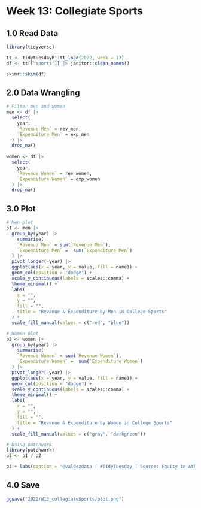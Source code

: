 # Week 13: Collegiate Sports

## 1.0 Read Data

```r
library(tidyverse)

tt <- tidytuesdayR::tt_load(2022, week = 13)
df <- tt[["sports"]] |> janitor::clean_names()

skimr::skim(df)
```

## 2.0 Data Wrangling

```r
# Filter men and women
men <- df |> 
  select(
    year,
    `Revenue Men` = rev_men,
    `Expenditure Men` = exp_men
  ) |> 
  drop_na()
  
women <- df |> 
  select(
    year,
    `Revenue Women` = rev_women,
    `Expenditure Women` = exp_women
  ) |> 
  drop_na()
```

## 3.0 Plot

```r
# Men plot
p1 <- men |> 
  group_by(year) |> 
    summarise(
    `Revenue Men` = sum(`Revenue Men`),
    `Expenditure Men` =  sum(`Expenditure Men`)
  ) |> 
  pivot_longer(-year) |> 
  ggplot(aes(x = year, y = value, fill = name)) +
  geom_col(position = "dodge") +
  scale_y_continuous(labels = scales::comma) +
  theme_minimal() +
  labs(
    x = "",
    y = "",
    fill = "",
    title = "Revenue & Expenditure by Men in College Sports"
  ) +
  scale_fill_manual(values = c("red", "blue"))

# Women plot
p2 <- women |> 
  group_by(year) |> 
    summarise(
    `Revenue Women` = sum(`Revenue Women`),
    `Expenditure Women` =  sum(`Expenditure Women`)
  ) |> 
  pivot_longer(-year) |> 
  ggplot(aes(x = year, y = value, fill = name)) +
  geom_col(position = "dodge") +
  scale_y_continuous(labels = scales::comma) +
  theme_minimal() +
  labs(
    x = "",
    y = "",
    fill = "",
    title = "Revenue & Expenditure by Women in College Sports"
  ) +
  scale_fill_manual(values = c("gray", "darkgreen"))

# Using patchwork
library(patchwork)
p3 <- p1 / p2

p3 + labs(caption = "@valdezdata | #TidyTuesday | Source: Equity in Athletics")

```

## 4.0 Save
```r
ggsave("2022/W13_collegiateSports/plot.png")
```